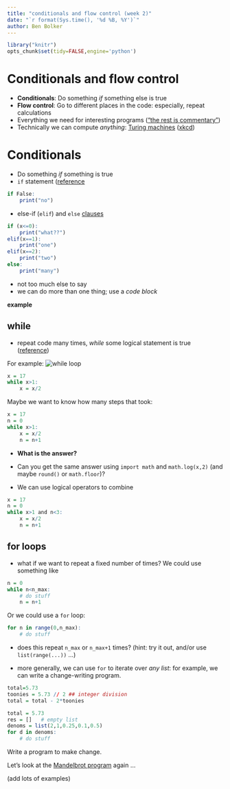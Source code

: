 ```yaml
---
title: "conditionals and flow control (week 2)"
date: "`r format(Sys.time(), '%d %B, %Y')`"
author: Ben Bolker
---
```


```r
library("knitr")
opts_chunk$set(tidy=FALSE,engine='python')
```

# Conditionals and flow control

* **Conditionals**: Do something *if* something else is true
* **Flow control**: Go to different places in the code: especially, repeat calculations
* Everything we need for interesting programs (["the rest is commentary"](http://en.wikipedia.org/wiki/Hillel_the_Elder))
* Technically we can compute *anything*: [Turing machines](http://en.wikipedia.org/wiki/Turing_machine) ([xkcd](http://xkcd.com/205/))

# Conditionals

* Do something *if* something is true
* `if` statement ([reference](https://docs.python.org/3/tutorial/controlflow.html)
```r
if False:
    print("no")
```
* else-if (`elif`) and `else` [clauses](http://xkcd.com/764/)
```r
if (x<=0):
    print("what??")
elif(x==1):
    print("one")
elif(x==2):
    print("two")
else:
    print("many")
```
* not too much else to say
* we can do more than one thing; use a *code block*

**example**

## while 

* repeat code many times, *while* some logical statement is true
([reference](http://python_while_loop.jpg))

For example:
![while loop](http://www.tutorialspoint.com/images/python_while_loop.jpg)
```r
x = 17
while x>1:
    x = x/2
```

Maybe we want to know how many steps that took:
```r
x = 17
n = 0
while x>1:
    x = x/2
    n = n+1
```

* **What is the answer?**
* Can you get the same answer using `import math` and `math.log(x,2)` (and maybe `round()` or `math.floor`)?

* We can use logical operators to combine

```r
x = 17
n = 0
while x>1 and n<3:
    x = x/2
    n = n+1
```


## for loops

* what if we want to repeat a fixed number of times?  We could use something like

```r
n = 0
while n<n_max:
    # do stuff
    n = n+1
```

Or we could use a `for` loop:

```r
for n in range(0,n_max):
    # do stuff
```

* does this repeat `n_max` or `n_max+1` times? (hint: try it out, and/or use `list(range(...))` ...)

* more generally, we can use `for` to iterate over *any list*: for example, we can write a change-writing program.

```r
total=5.73
toonies = 5.73 // 2 ## integer division
total = total - 2*toonies
```

```r
total = 5.73
res = []   # empty list
denoms = list(2,1,0.25,0.1,0.5)
for d in denoms:
    # do stuff
```

Write a program to make change.

Let's look at the [Mandelbrot program](../code/mandelbrot.py) again ...

(add lots of examples)
